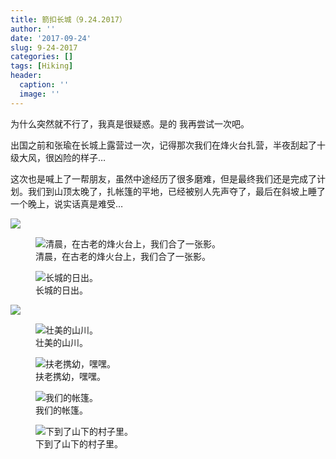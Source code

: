 ```yaml
---
title: 箭扣长城（9.24.2017）
author: ''
date: '2017-09-24'
slug: 9-24-2017
categories: []
tags: [Hiking]
header:
  caption: ''
  image: ''
---
```


为什么突然就不行了，我真是很疑惑。是的 我再尝试一次吧。

出国之前和张瑜在长城上露营过一次，记得那次我们在烽火台扎营，半夜刮起了十级大风，很凶险的样子...

这次也是喊上了一帮朋友，虽然中途经历了很多磨难，但是最终我们还是完成了计划。我们到山顶太晚了，扎帐篷的平地，已经被别人先声夺了，最后在斜坡上睡了一个晚上，说实话真是难受... 

![](/post/2017-09-24-9-24-2017_files/52.jpeg)



![清晨，在古老的烽火台上，我们合了一张影。](/post/2017-09-24-9-24-2017_files/33.jpeg)



![长城的日出。](/post/2017-09-24-9-24-2017_files/35.jpeg)


![](/post/2017-09-24-9-24-2017_files/53.jpeg)

![壮美的山川。](/post/2017-09-24-9-24-2017_files/36.jpeg)

![扶老携幼，嘿嘿。](/post/2017-09-24-9-24-2017_files/37.jpeg)

![我们的帐篷。](/post/2017-09-24-9-24-2017_files/38.jpeg)

![下到了山下的村子里。](/post/2017-09-24-9-24-2017_files/34.jpeg)